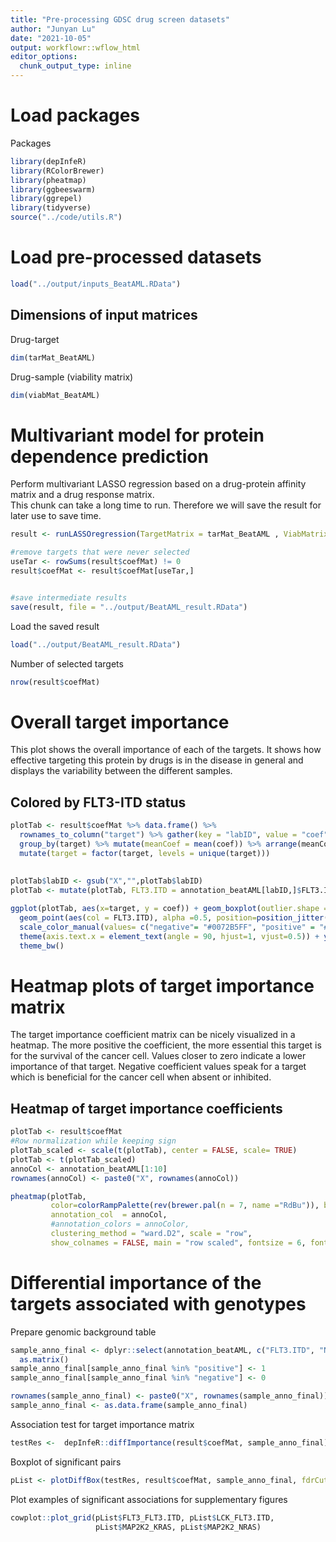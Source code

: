 ```yaml
---
title: "Pre-processing GDSC drug screen datasets"
author: "Junyan Lu"
date: "2021-10-05"
output: workflowr::wflow_html
editor_options:
  chunk_output_type: inline
---
```


# Load packages

Packages
```r
library(depInfeR)
library(RColorBrewer)
library(pheatmap)
library(ggbeeswarm)
library(ggrepel)
library(tidyverse)
source("../code/utils.R")
```

# Load pre-processed datasets
```r
load("../output/inputs_BeatAML.RData")
```

## Dimensions of input matrices

Drug-target
```r
dim(tarMat_BeatAML)
```

Drug-sample (viability matrix)
```r
dim(viabMat_BeatAML)
```

# Multivariant model for protein dependence prediction

Perform multivariant LASSO regression based on a drug-protein affinity matrix and a drug response matrix.  
This chunk can take a long time to run. Therefore we will save the result for later use to save time. 
```r
result <- runLASSOregression(TargetMatrix = tarMat_BeatAML , ViabMatrix = viabMat_BeatAML, seed = 333)

#remove targets that were never selected
useTar <- rowSums(result$coefMat) != 0
result$coefMat <- result$coefMat[useTar,]


#save intermediate results
save(result, file = "../output/BeatAML_result.RData")
```

Load the saved result
```r
load("../output/BeatAML_result.RData")
```

Number of selected targets
```r
nrow(result$coefMat)
```

# Overall target importance
This plot shows the overall importance of each of the targets. It shows how effective targeting this protein by drugs is in the disease in general and displays the variability between the different samples.

## Colored by FLT3-ITD status
```r
plotTab <- result$coefMat %>% data.frame() %>%
  rownames_to_column("target") %>% gather(key = "labID", value = "coef",-target) %>% 
  group_by(target) %>% mutate(meanCoef = mean(coef)) %>% arrange(meanCoef) %>% ungroup() %>%
  mutate(target = factor(target, levels = unique(target))) 
  
  
plotTab$labID <- gsub("X","",plotTab$labID)
plotTab <- mutate(plotTab, FLT3.ITD = annotation_beatAML[labID,]$FLT3.ITD)

ggplot(plotTab, aes(x=target, y = coef)) + geom_boxplot(outlier.shape = NA) + 
  geom_point(aes(col = FLT3.ITD), alpha =0.5, position=position_jitter(h=0.05, w=0.3)) +
  scale_color_manual(values= c("negative"= "#0072B5FF", "positive" = "#BC3C29FF"), na.translate=FALSE) + 
  theme(axis.text.x = element_text(angle = 90, hjust=1, vjust=0.5)) + ylab("target importance coefficient") + xlab("Target") +
  theme_bw()
```

# Heatmap plots of target importance matrix

The target importance coefficient matrix can be nicely visualized in a heatmap. The more positive the coefficient, the more essential this target is for the survival of the cancer cell. Values closer to zero indicate a lower importance of that target. Negative coefficient values speak for a target which is beneficial for the cancer cell when absent or inhibited.

## Heatmap of target importance coefficients

```r
plotTab <- result$coefMat
#Row normalization while keeping sign
plotTab_scaled <- scale(t(plotTab), center = FALSE, scale= TRUE)
plotTab <- t(plotTab_scaled)
annoCol <- annotation_beatAML[1:10]
rownames(annoCol) <- paste0("X", rownames(annoCol))

pheatmap(plotTab, 
         color=colorRampPalette(rev(brewer.pal(n = 7, name ="RdBu")), bias= 1.2)(100),
         annotation_col  = annoCol,
         #annotation_colors = annoColor,
         clustering_method = "ward.D2", scale = "row", 
         show_colnames = FALSE, main = "row scaled", fontsize = 6, fontsize_row = 12)
```

# Differential importance of the targets associated with genotypes

Prepare genomic background table
```r
sample_anno_final <- dplyr::select(annotation_beatAML, c("FLT3.ITD", "NPM1","CEBPA", "DNMT3A", "IDH1", "IDH2", "KRAS", "NRAS", "RUNX1", "TP53")) %>%
  as.matrix()
sample_anno_final[sample_anno_final %in% "positive"] <- 1
sample_anno_final[sample_anno_final %in% "negative"] <- 0

rownames(sample_anno_final) <- paste0("X", rownames(sample_anno_final))
sample_anno_final <- as.data.frame(sample_anno_final)
```

Association test for target importance matrix
```r
testRes <-  depInfeR::diffImportance(result$coefMat, sample_anno_final)
```

Boxplot of significant pairs
```r
pList <- plotDiffBox(testRes, result$coefMat, sample_anno_final, fdrCut = 0.05)
```

Plot examples of significant associations for supplementary figures
```r
cowplot::plot_grid(pList$FLT3_FLT3.ITD, pList$LCK_FLT3.ITD,
                   pList$MAP2K2_KRAS, pList$MAP2K2_NRAS)
```


